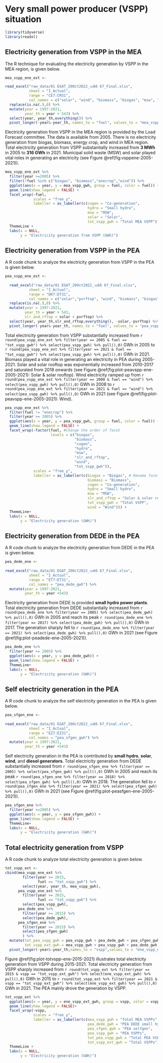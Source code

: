 # Very small power producer (VSPP) situation

```r
library(tidyverse)
library(readxl)
```

## Electricity generation from VSPP in the MEA

The R technique for evaluating the electricity generation by VSPP in the MEA region, is given below.    

```r
mea_vspp_ene_ext <-

read_excel("raw_data/01 EGAT_20Oct2022_งบ66 67_Final.xlsx",
           sheet = "I_Actual",
           range = "CE7:CM31",
           col_names = c("solar", "wind", "biomass", "biogas", "msw", "hydro", "enecrop", "cogen", "tot_vspp_gwh")) %>% 
  replace(is.na(.),0) %>% 
  mutate(year = 1997:2021,
         year_th = year + 543) %>% 
  select(year, year_th,everything()) %>%
  pivot_longer(-year&-year_th, names_to = "fuel", values_to = "mea_vspp_gwh")
```


Electricity generation from VSPP in the MEA region is provided by the Load Forecast committee. The data is available from 2005. There is no electricity generation from biogas, biomass, energy crop, and wind in MEA region. Total electricity generation from VSPP substantially increased from **3 MWh** in 2005 to **316 GWh** in 2021. Municipal solid waste (MSW) and solar played vital roles in generating an electricity (see Figure \@ref(fig:vsppene-2005-2021)).


```r
mea_vspp_ene_ext %>% 
  filter(year >=2005) %>%
  filter(!fuel %in% c("biogas", "biomass","enecrop","wind")) %>% 
  ggplot(aes(x = year, y = mea_vspp_gwh, group = fuel, color = fuel)) +
  geom_line(show.legend = FALSE) +
  facet_wrap(~fuel, 
             scales = "free_y",
             labeller = as_labeller(c(cogen = "Co-generation",
                                      hydro = "Small hydro",
                                      msw = "MSW",
                                      solar = "Solar",
                                      tot_vspp_gwh = "Total MEA VSPP")))+
  ThemeLine +
  labs(x = NULL,
       y = "Electricity generation from VSPP (GWh)")
```


## Electricity generation from VSPP in the PEA

A R code chunk to analyze the electricity generation from VSPP in the PEA is given below.

```r
pea_vspp_ene_ext <-
  
  read_excel("raw_data/01 EGAT_20Oct2022_งบ66 67_Final.xlsx",
           sheet = "I_Actual",
           range = "DK7:DT31",
           col_names = c("solar","pvrftop", "wind", "biomass", "biogas", "msw", "hydro", "enecrop", "cogen", "tot_vspp_gwh"))%>%
  replace(is.na(.),0) %>% 
  mutate(year = 1997:2021,
         year_th = year + 543,
         slr_and_rftop = solar + pvrftop) %>% 
  select(year, year_th,slr_and_rftop,everything(), -solar,-pvrftop) %>%
  pivot_longer(-year&-year_th, names_to = "fuel", values_to = "pea_vspp_gwh") 
```

Total electricity generation from VSPP substantially increased from 
`r round(pea_vspp_ene_ext %>% filter(year == 2005 & fuel == "tot_vspp_gwh") %>% select(pea_vspp_gwh) %>% pull(),0)` GWh in 2005 to 
`r round(pea_vspp_ene_ext %>% filter(year == 2021 & fuel == "tot_vspp_gwh") %>% select(pea_vspp_gwh) %>% pull(),0)` GWh in 2021. Biomass played a vital role in generating an electricity in PEA during 2005-2021. Solar and solar rooftop was exponentially increased from 2010-2017 and saturated from 2018 onwards (see Figure \@ref(fig:plot-peavspp-ene-2005-2021): Solar & solar rooftop). Wind electricity ramped up from `r round(pea_vspp_ene_ext %>% filter(year == 2008 & fuel == "wind") %>% select(pea_vspp_gwh) %>% pull(),0)` GWh in 2008 to 
`r round(pea_vspp_ene_ext %>% filter(year == 2021 & fuel == "wind") %>% select(pea_vspp_gwh) %>% pull(),0)` GWh in 2021 (see Figure \@ref(fig:plot-peavspp-ene-2005-2021): Wind).


```r
pea_vspp_ene_ext %>% 
  filter(fuel != "enecrop") %>% 
  filter(year >= 2005) %>% 
  ggplot(aes(x = year, y = pea_vspp_gwh, group = fuel, color = fuel)) +
  geom_line(show.legend = FALSE) +
  facet_wrap(~factor(fuel, #Change the order of facet
                     levels = c("biogas",
                                "biomass", 
                                "cogen",
                                "hydro", 
                                "msw",
                                "slr_and_rftop",
                                "wind", 
                                "tot_vspp_gwh")), 
             scales = "free_y",
             labeller = as_labeller(c(biogas = "Biogas", # Rename facet stript
                                      biomass = "Biomass",
                                      cogen = "Co-generation",
                                      hydro = "Small hydro",
                                      msw = "MSW",
                                      slr_and_rftop = "Solar & solar rooftop",
                                      tot_vspp_gwh = "Total VSPP",
                                      wind = "Wind"))) +
  ThemeLine+
  labs(x = NULL,
       y = "Electricity generation (GWh)")
```

## Electricity generation from DEDE in the PEA

A R code chunk to analyze the electricity generation from DEDE in the PEA is given below.

```r
pea_dede_ene <-
  
read_excel("raw_data/01 EGAT_20Oct2022_งบ66 67_Final.xlsx",
           sheet = "I_Actual",
           range = "ET7:ET31",
           col_names = "pea_dede_gwh") %>% 
  mutate(year = 1997:2021,
         year_th = year +543)
```

Electricity generation from DEDE is provided **small hydro power plants**. Total electricity generation from DEDE substantially increased from `r round(pea_dede_ene %>% filter(year == 2005) %>% select(pea_dede_gwh) %>% pull(),0)` GWh in 2005 and reach its peak 
`r round(pea_dede_ene %>% filter(year == 2017) %>% select(pea_dede_gwh) %>% pull(),0)` GWh in 2017. The generation sharply fell to
`r round(pea_dede_ene %>% filter(year == 2021) %>% select(pea_dede_gwh) %>% pull(),0)` GWh in 2021 (see Figure \@ref(fig:plot-peadede-ene-2005-2021)).

```r
pea_dede_ene %>% 
  filter(year >= 2005) %>% 
  ggplot(aes(x = year, y = pea_dede_gwh)) +
  geom_line(show.legend = FALSE) +
  ThemeLine+
  labs(x = NULL,
       y = "Electricity generation (GWh)")
```
## Self electricity generation in the PEA

A R code chunk to analyze the self electricity generation in the PEA is given below.

```r
pea_sfgen_ene <-
  
read_excel("raw_data/01 EGAT_20Oct2022_งบ66 67_Final.xlsx",
           sheet = "I_Actual",
           range = "EZ7:EZ31",
           col_names = "pea_sfgen_gwh") %>% 
  mutate(year = 1997:2021,
         year_th = year +543)
```

Self electricity generation in the PEA is contributed by **small hydro**, **solar**, **wind**, and **diesel generators**. Total electricity generation from DEDE substantially increased from `r round(pea_sfgen_ene %>% filter(year == 2005) %>% select(pea_sfgen_gwh) %>% pull(),0)` GWh in 2005 and reach its peak 
`r round(pea_sfgen_ene %>% filter(year == 2018) %>% select(pea_sfgen_gwh) %>% pull(),0)` GWh in 2018. The generation fell to
`r round(pea_sfgen_ene %>% filter(year == 2021) %>% select(pea_sfgen_gwh) %>% pull(),0)` GWh in 2021 (see Figure \@ref(fig:plot-peasfgen-ene-2005-2021)).

```r
pea_sfgen_ene %>% 
  filter(year >=2005) %>% 
  ggplot(aes(x = year, y = pea_sfgen_gwh)) +
  geom_line(show.legend = FALSE) +
  ThemeLine+
  labs(x = NULL,
       y = "Electricity generation (GWh)")
```
## Total electricity generation from VSPP

A R code chunk to analyze total electricity generation is given below.


```r
tot_vspp_ext <-
cbind(mea_vspp_ene_ext %>% 
        filter(year >= 2015,
               fuel == "tot_vspp_gwh") %>% 
        select(year, year_th, mea_vspp_gwh), 
      pea_vspp_ene_ext %>% 
        filter(year >= 2015,
               fuel == "tot_vspp_gwh") %>% 
        select(pea_vspp_gwh),
      pea_dede_ene %>% 
        filter(year >= 2015) %>% 
        select(pea_dede_gwh),
      pea_sfgen_ene %>% 
        filter(year >= 2015) %>% 
        select(pea_sfgen_gwh)
        ) %>% 
  mutate(tot_pea_vspp_gwh = pea_vspp_gwh + pea_dede_gwh + pea_sfgen_gwh,
         tot_vspp_ext_gwh = mea_vspp_gwh + pea_vspp_gwh + pea_dede_gwh + pea_sfgen_gwh) %>% 
  pivot_longer(-year&-year_th,names_to = "vspp",values_to = "ene_vspp_ext_gwh")
```

Figure \@ref(fig:plot-totvspp-ene-2015-2021) illustrates total electricity generation from VSPP during 2015-2021. Total electricity generation from VSPP sharply increased from `r round(tot_vspp_ext %>% filter(year == 2015 & vspp == "tot_vspp_ext_gwh") %>% select(ene_vspp_ext_gwh) %>% pull(),0)` GWh in 2015 to `r round(tot_vspp_ext %>% filter(year == 2021 & vspp == "tot_vspp_ext_gwh") %>% select(ene_vspp_ext_gwh) %>% pull(),0)` GWh in 2021. The PEA mainly drove the generation by VSPP.

```r
tot_vspp_ext %>% 
  ggplot(aes(x = year, y = ene_vspp_ext_gwh, group = vspp, color = vspp))+
  geom_line(show.legend = FALSE)+
  facet_wrap(~vspp, 
             scales = "free_y",
             labeller = as_labeller(c(mea_vspp_gwh = "Total MEA VSPPs",
                                      pea_dede_gwh = "PEA DEDE small hydro",
                                      pea_sfgen_gwh = "PEA selfgen",
                                      pea_vspp_gwh = "PEA VSPPs",
                                      tot_pea_vspp_gwh = "Total PEA VSPPs",
                                      tot_vspp_ext_gwh = "Total VSPPs")))+
  ThemeLine +
  labs(x = NULL,
       y = "Electricity generation (GWh)")
```

